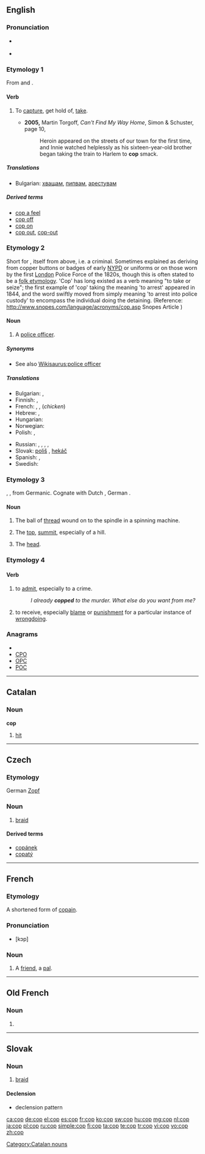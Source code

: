 {{also|COP|çöp}}
==English==

===Pronunciation===
* {{a|RP}} {{IPA|/kɒp/}}
*: {{rhymes|ɒp}}
* {{a|GA}} {{IPA|/kɑp/}}
*: {{rhymes|ɑp}}

===Etymology 1===
From {{etyl|la}} and {{etyl|fro}}  {{term|capere||to capture}}.

====Verb====
{{en-verb|cop|p|ing}}

# {{informal}} To [[capture]], get hold of, [[take]].
#* '''2005,''' Martin Torgoff, ''Can't Find My Way Home'', Simon &amp; Schuster, page 10,
#*: Heroin appeared on the streets of our town for the first time, and Innie watched helplessly as his sixteen-year-old brother began taking the train to Harlem to '''cop''' smack.

=====Translations=====
* Bulgarian: [[хващам]], [[пипвам]], [[арестувам]]

=====Derived terms=====
* [[cop a feel]]
* [[cop off]]
* [[cop on]]
* [[cop out]], [[cop-out]]

===Etymology 2===
Short for {{term|copper||police officer}}, itself from {{term|cop||one who cops}} above, i.e. a criminal.
Sometimes explained as deriving from copper buttons or badges of early [[NYPD]] or uniforms or on those worn by the first [[London]] Police Force of the 1820s, though this is often stated to be a [[folk etymology]]. 'Cop' has long existed as a verb meaning "to take or seize"; the first example of 'cop' taking the meaning 'to arrest' appeared in 1844, and the word swiftly moved from simply meaning 'to arrest into police custody' to encompass the individual doing the detaining. (Reference: http://www.snopes.com/language/acronyms/cop.asp Snopes Article )

====Noun====
{{en-noun}}

# {{slang|law enforcement}} A [[police officer]].

=====Synonyms=====
* See also [[Wikisaurus:police officer]]

=====Translations=====
{{trans-top|police officer}}
* Bulgarian: {{t|bg|полицай|m}},  {{t|bg|ченге|n}}
* Finnish: {{t+|fi|pollari}},  {{t+|fi|kyttä}}
* French: {{t+|fr|flic|m}}, {{t+|fr|keuf|m}},  {{t+|fr|poulet|m}} (''chicken'')
* Hebrew: {{t+|he|שוטר|m|tr=shotér}},  {{t|he|שוטרת|f|tr=shotéret}}
* Hungarian: {{t-|hu|zsaru}}
* Norwegian: {{t+|no|purk|m}}
* Polish: {{t+|pl|gliniarz|m}}, {{t+|pl|glina|m}}
{{trans-mid}}
* Russian: {{t|ru|коп|m|tr=kop}} {{qualifier|American}}, {{t+|ru|мент|m|tr=ment}} {{qualifier|offensive}}, {{t|ru|лягавый|m|tr=ljagávyj}} {{qualifier|offensive}}, {{t+|ru|мусор|m|tr=músor}} {{qualifier|more offensive}},   {{t+|ru|фараон|m|tr=faraón}} {{qualifier|slang, dated}}
* Slovak: [[poliš]] {{m}}, [[hekáč]] {{m}}
* Spanish: {{t-|es|tombo|m}}, {{t+|es|paco|m}}
* Swedish: {{t+|sv|snut}}
{{trans-bottom}}

===Etymology 3===
{{etyl|ang}} {{term|lang=ang|cop}}, {{term|copp}}, from Germanic.  Cognate with Dutch {{term|kop}}, German {{term|Kopf}}.

====Noun====
{{en-noun}}

# {{context|crafts}} The ball of [[thread]] wound on to the spindle in a spinning machine.
# {{obsolete}} The [[top]], [[summit]], especially of a hill.
# {{obsolete}} The [[head]].

===Etymology 4===
{{rfe|is this the same as one of the above?}}

====Verb====
{{en-verb|copp|ed}}

# {{intransitive}} {{slang}} to [[admit]], especially to a crime.
#: ''I already '''copped''' to the murder. What else do you want from me?''
# {{transitive}} to receive, especially [[blame]] or [[punishment]] for a particular instance of [[wrongdoing]].

===Anagrams===
* {{alphagram|cop}}
* [[CPO#English|CPO]]
* [[OPC#English|OPC]]
* [[POC#English|POC]]


----

==Catalan==

===Noun===
'''cop'''

# [[hit]]

[[Category:Catalan nouns]]

----

==Czech==

===Etymology===
German [[Zopf]]

===Noun===
{{cs-noun|g=m}}

# [[braid]]

====Derived terms====
* [[copánek]] {{m}}
* [[copatý]] {{m}}

----

==French==

===Etymology===
A shortened form of [[copain]].

===Pronunciation===
* [kɔp]

===Noun===
{{fr-noun|m}}

# {{informal|lang=fr}} A [[friend]], a [[pal]].

----

==Old French==

===Noun===
{{fro-noun-m}}

# {{alternative spelling of|[[colp#Old French|colp]]|lang=fro}}

----

==Slovak==

===Noun===
{{infl|sk|noun|g=m|plural|copy}}

# [[braid]]

====Declension====
*declension pattern {{sk-dub}}

[[ca:cop]]
[[de:cop]]
[[el:cop]]
[[es:cop]]
[[fr:cop]]
[[ko:cop]]
[[sw:cop]]
[[hu:cop]]
[[mg:cop]]
[[nl:cop]]
[[ja:cop]]
[[pl:cop]]
[[ru:cop]]
[[simple:cop]]
[[fi:cop]]
[[ta:cop]]
[[te:cop]]
[[tr:cop]]
[[vi:cop]]
[[vo:cop]]
[[zh:cop]]